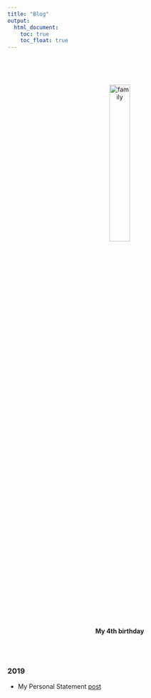 ---
title: "Blog"
output:
  html_document:
    toc: true
    toc_float: true
---
<link rel="stylesheet" href="../site_libs/academicons-1.8.6/css/academicons.min.css"/>

<br>

<center>   

<br>

<img src="../images/family.JPG" alt="family" style="width:30%; border:0px solid">

<br>

**My 4th birthday **

</center>

<br><br>



### 2019


* My Personal Statement
 [post](fitl-firstblog.html)
